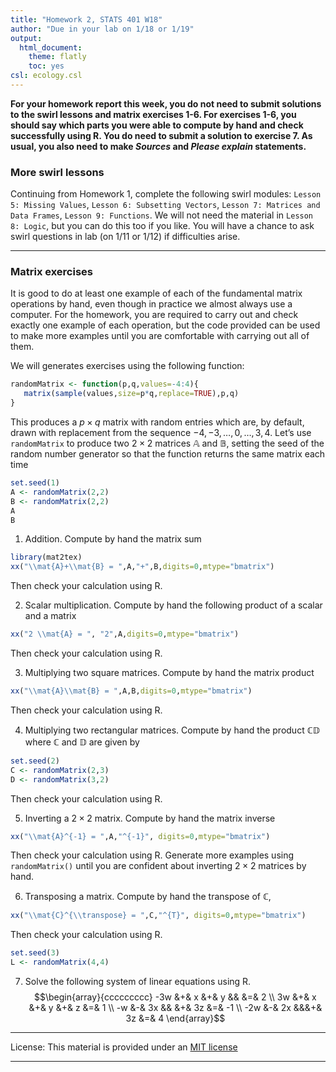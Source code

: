 ```yaml
---
title: "Homework 2, STATS 401 W18"
author: "Due in your lab on 1/18 or 1/19"
output:
  html_document:
    theme: flatly
    toc: yes
csl: ecology.csl
---
```


\newcommand\mat[1]{\mathbb{#1}}
\newcommand\xtranspose{{\mbox{\tiny \textsc{t}}}}
\newcommand\transpose{{\scriptscriptstyle \mathrm{T}}}


**For your homework report this week, you do not need to submit solutions to the swirl lessons and matrix exercises 1-6. For exercises 1-6, you should say which parts you were able to compute by hand and check successfully using R. You do need to submit a solution to exercise 7. As usual, you also need to make _Sources_ and _Please explain_ statements.**

### More swirl lessons

Continuing from Homework 1, complete the following swirl modules: ```Lesson 5: Missing Values```, ```Lesson 6: Subsetting Vectors```, ```Lesson 7: Matrices and Data Frames```, ```Lesson 9: Functions```. We will not need the material in ```Lesson 8: Logic```, but you can do this too if you like. You will have a chance to ask swirl questions in lab (on 1/11 or 1/12) if difficulties arise.

---------------

### Matrix exercises

It is good to do at least one example of each of the fundamental matrix operations by hand, even though in practice we almost always use a computer. For the homework, you are required to carry out and check exactly one example of each operation, but the code provided can be used to make more examples until you are comfortable with carrying out all of them.

We will generates exercises using the following function:
```r
randomMatrix <- function(p,q,values=-4:4){
   matrix(sample(values,size=p*q,replace=TRUE),p,q)
}
```
This produces a $p\times q$ matrix with random entries which are, by default, drawn with replacement from the sequence $-4,-3,\dots,0,\dots,3,4$. 
Let's use ```randomMatrix``` to produce two $2\times 2$ matrices $\mat{A}$ and $\mat{B}$, setting the seed of the random number generator so that the function returns the same matrix each time
```r
set.seed(1)
A <- randomMatrix(2,2)
B <- randomMatrix(2,2)
A
B
```

1. Addition.  Compute by hand the matrix sum
```r
library(mat2tex)
xx("\\mat{A}+\\mat{B} = ",A,"+",B,digits=0,mtype="bmatrix")
```
Then check your calculation using R. 

2. Scalar multiplication. Compute by hand the following product of a scalar and a matrix
```r
xx("2 \\mat{A} = ", "2",A,digits=0,mtype="bmatrix")
```
Then check your calculation using R. 

3. Multiplying two square matrices. Compute by hand the matrix product
```r
xx("\\mat{A}\\mat{B} = ",A,B,digits=0,mtype="bmatrix")
```
Then check your calculation using R. 

4. Multiplying two rectangular matrices. Compute by hand the product $\mat{C}\mat{D}$ where 
$\mat{C}$ and $\mat{D}$ are given by
```r
set.seed(2)
C <- randomMatrix(2,3)
D <- randomMatrix(3,2)
```
Then check your calculation using R. 

5. Inverting a $2\times 2$ matrix. Compute by hand the matrix inverse
```r
xx("\\mat{A}^{-1} = ",A,"^{-1}", digits=0,mtype="bmatrix")
```
Then check your calculation using R. 
Generate more examples using ```randomMatrix()``` until you are confident about inverting $2\times 2$ matrices by hand.

6. Transposing a matrix. Compute by hand the transpose of $\mat{C}$,
```r
xx("\\mat{C}^{\\transpose} = ",C,"^{T}", digits=0,mtype="bmatrix")
```
Then check your calculation using R. 

```r
set.seed(3)
L <- randomMatrix(4,4)
```

7. Solve the following system of linear equations using R.
$$\begin{array}{ccccccccc}
-3w &+& x &+& y &&  &=& 2 \\
3w &+& x &+& y &+& z &=& 1 \\
-w &-& 3x && &+& 3z &=& -1 \\
-2w &-& 2x &&&+& 3z &=& 4
\end{array}$$

------

License: This material is provided under an [MIT license](https://ionides.github.io/401w18/LICENSE)<br>


------
